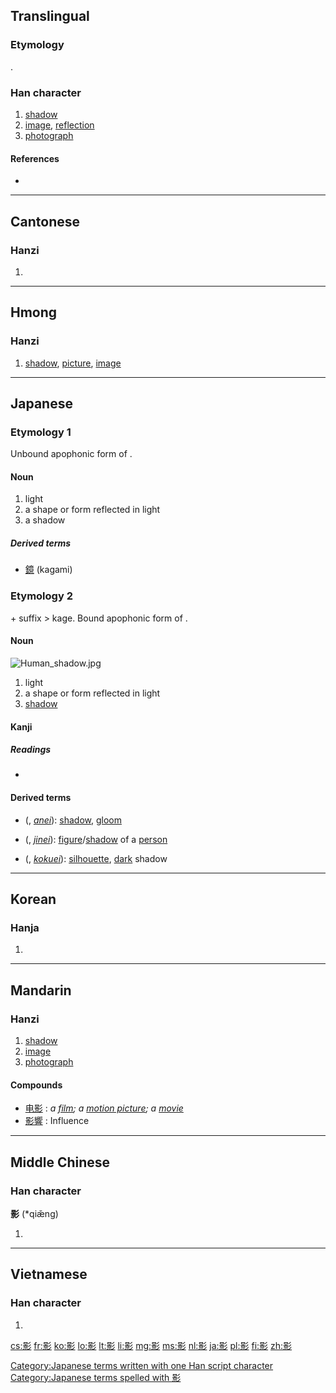 ==Translingual==
{{stroke order|strokes=15}}
===Etymology===
{{Han compound|景|彡|ls=psc|c1=p|c2=s}}.

===Han character===
{{Han char|rn=59|rad=彡|as=12|sn=15|four=6292<sub>2</sub>|canj=日火竹竹竹 (AFHHH)|ids=⿰[[景]][[彡]]}}

# [[shadow]]
# [[image]], [[reflection]]
# [[photograph]]

====References====
* {{Han ref|kx=0364.190|dkj=10019|dj=0684.050|hdz=20857.040|uh=5F71|ud=24433|bh=BC76|bd=48246}}

----

==Cantonese==

===Hanzi===
{{yue-hanzi|jyut=|y=ying2}}

# {{defn|lang=yue|sort=彡12}}

----

==Hmong==

===Hanzi===
{{cmn-hanzi|hmn|noun}}

# [[shadow]], [[picture]], [[image]]

----

==Japanese==

===Etymology 1===
Unbound apophonic form of {{term|影|kaga|id}}.

====Noun====
{{ja-noun|k|hira=かが|rom=kaga}}

# light
# a shape or form reflected in light
# a shadow

=====Derived terms=====
* [[鏡]] (kagami)

===Etymology 2===
{{term|影|kaga}} + suffix {{term|い|i}} > kage. Bound apophonic form of {{term|影|kaga|id}}.

====Noun====
[[Image:Human_shadow.jpg|thumb|right]]
{{ja-noun|k|hira=かげ|rom=kage}}

# light
# a shape or form reflected in light
# [[shadow]]

====Kanji====
{{ja-kanji|grade=c|rs=彡12}}

=====Readings=====
* {{ja-readings|on=[[えい]] (ei), [[よう]] (yō)|kun=[[かげ]] (kage)}}

====Derived terms====
* {{l|ja|暗影}} ({{l|ja|あんえい}}, ''[[anei]]''): [[shadow]], [[gloom]]
* {{l|ja|人影}} ({{l|ja|じんえい}}, ''[[jinei]]''): [[figure]]/[[shadow]] of a [[person]]
* {{l|ja|黒影}} ({{l|ja|こくえい}}, ''[[kokuei]]''): [[silhouette]], [[dark]] shadow

[[Category:Japanese terms written with one Han script character]]
[[Category:Japanese terms spelled with 影]]

----

==Korean==

===Hanja===
{{ko-hanja|hangeul=영|eumhun=|rv=yeong|mr=yŏng|y=yeng}}

# {{defn|lang=ko|sort=彡12}}

----

==Mandarin==

===Hanzi===
{{cmn-hanzi|pin=[[yǐng]] ([[ying3]])|wg=ying<sup>3</sup>}}

# [[shadow]]
# [[image]]
# [[photograph]]

====Compounds====
* [[电影]] : ''a [[film]]; a [[motion picture]]; a [[movie]]''
* [[影響]] : Influence
----

==Middle Chinese==

===Han character===
'''影''' (*qiæ̌ng)<!--note: asterisk indicates that this character appears in the Tang Dynasty corpus of literature more than four times-->

# {{defn|lang=zhx-mid|sort=彡12}}

----

==Vietnamese==

===Han character===
{{vi-hantu|[[ảnh]]|rs=彡12}}

# {{defn|lang=vi|sort=彡12}}

[[cs:影]]
[[fr:影]]
[[ko:影]]
[[lo:影]]
[[lt:影]]
[[li:影]]
[[mg:影]]
[[ms:影]]
[[nl:影]]
[[ja:影]]
[[pl:影]]
[[fi:影]]
[[zh:影]]
